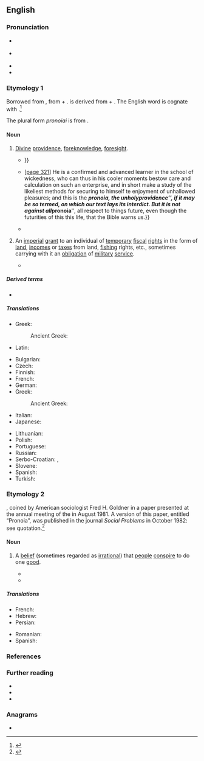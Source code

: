 ==English==
{{was wotd|2019|February|27}}

===Pronunciation===
* {{a|RP}} {{IPA|/pɹəʊˈnɔɪə/|lang=en}}
* {{a|GA}} {{IPA|/pɹoʊˈnɔɪə/|lang=en}}
* {{rhymes|ɔɪ.ə|lang=en}}
* {{hyphenation|pro|no|ia|lang=en}}

===Etymology 1===
Borrowed from {{der|en|grc|πρόνοιᾰ||foreknowledge, foresight; providence; form of land grant}}, from {{m|grc|πρόνοος||careful, prudent}} +‎ {{m|grc|-ῐᾰ||''suffix forming nouns''}}. {{lang|grc|πρόνοος}} is derived from {{m|grc|προ-||''prefix indicating a coming forth''}} + {{m|grc|νόος||the mind; act of the mind}}. The English word is cognate with {{cog|la|pronoea||providence}}.<ref>{{R:OED Online|part of speech=''n.''{{sup|1}}|noformat=yes|id=265174|date=June 2007}}</ref>

The plural form ''pronoiai'' is from {{der|en|grc|πρόνοιαι}}.

====Noun====
{{en-noun|pronoiae|pronoiai}}

# {{lb|en|philosophy|theology}} [[divine#Adjective|Divine]] [[providence]], [[foreknowledge]], [[foresight]].
#* {{quote-book|author=Walter Raleigh|authorlink=Walter Raleigh|chapter=Of the Creation, and Preservation of the World|title=The Historie of the World. In Five Bookes.{{nb...|1 Intreating of the Beginning and First Ages of the Same, from the Creation unto Abraham. 2 Of the Times from the Birth of Abraham, to the Destruction of the Temple of Salomon. 3 From the Destruction of Jerusalem, to the Time of Philip of Macedon. 4 From the Reigne of Philip of Macedon, to the Establishing of that Kingdome, in the Race of Antigonus. 5 From the Settled Rule of Alexanders Successors in the East, untill the Romans (Prevailing over All) Made Conquest of Asia and Macedon.}}|location=London|publisher=Printed for [[w:Walter Burre|Walter Bvrre]]|year=1614|section=§&nbsp;XIII (Of Providence)|page=15|pageurl=https://books.google.com/books?id=JcZMAAAAcAAJ&pg=PA15|oclc=505085272|passage=Now Providence (which the ''Greekes'' call '''''Pronoia''''') is an intellectuall knowledge, both fore-ſeeing, caring for, and ordering all things, and doth not onely behold all paſt, all present, and all to come, but is the cauſe of their ſo being, which Preſcience (ſimply taken) is not: and therefore Providence by the Philoſophers (ſaith [[w:Augustine of Hippo|S. ''Auguſtine'']]) is divided into Memory, Knowledge, and Care: {{...}}}}
#* {{quote-book|author=Thomas Chalmers|chapter=Lecture XCIV: Romans, xiii, 11–14|title=Lectures on the Epistle of Paul the Apostle to the Romans|series=The Works of Thomas Chalmers|seriesvolume=25|volume=IV|location=Glasgow|publisher=[[w:William Collins (publisher)|William Collins]],{{nb...|S. Frederick St.}}; London: Hamilton, Adams, & Co.|year=1836–1842|pages=320–321|pageurl=https://books.google.com/books?id=r7dDAAAAcAAJ&pg=PA321|oclc=606228745|passage=&#91;[https://books.google.com/books?id=r7dDAAAAcAAJ&pg=PA320 page 320]&#93; 'And make no provision for the flesh.' [Romans 13:14] 'Provision.' [''footnote'': {{lang|grc|Προνοια}}.] The word implies a forecasting of the mind; and the prohibition therefore is against all deliberation or devising of means or expedients for the gratification of our lusts. {{...}} &#91;[https://books.google.com/books?id=r7dDAAAAcAAJ&pg=PA321 page 321]&#93; He is a confirmed and advanced learner in the school of wickedness, who can thus in his cooler moments bestow care and calculation on such an enterprise, and in short make a study of the likeliest methods for securing to himself te enjoyment of unhallowed pleasures; and this is the '''''pronoia''''', the unholy ''providence'', if it may be so termed, on which our text lays its interdict. But it is not against all '''''pronoia''''', all respect to things future, even though the futurities of this this life, that the Bible warns us.}}
#* {{quote-journal|author=E. E. Higbee|title=Art IV.—The Christian Conception of History.|editor=T. G. Apple|journal=The Mercersburg Review; an Organ for Christological, Historical and Positive Theology|location=Philadelphia, Pa.|publisher=[[w:Reformed Church in the United States|Reformed Church Publication Board]],{{nb...|54 N. Sixth Street}}|month=January|year=1869|volume=XVI|page=101|pageurl=https://books.google.com/books?id=mP0QAAAAIAAJ&pg=PA101|oclc=610823203|passage=The development of the Roman State, therefore, a world-process whose magnitude is truly wonderful, was not brought about as though a drifting mass of elements, by some outward force or inherent affinity became consolidated to revolve at random without any end or aim in that divine '''''pronoia''''' under which the ages move.}}
# {{lb|en|historical|Byzantine Empire}} An [[imperial]] [[grant#Noun|grant]] to an individual of [[temporary]] [[fiscal]] [[right#Noun|rights]] in the form of [[land#Noun|land]], [[income]]s or [[tax#Noun|taxes]] from land, [[fishing#Noun|fishing]] rights, etc., sometimes carrying with it an [[obligation]] of [[military]] [[service#Noun|service]].
#* {{quote-book|author=Mark C. Bartusis|chapter=Smallholding and Pronoia Soldiers and Their Financing|editor={{w|Ruth Mazo Karras}}|title=The Late Byzantine Army: Arms and Society, 1204–1453|series=The Middle Ages Series|location=Philadelphia, Pa.|publisher={{w|University of Pennsylvania Press}}|year=1992|section=part 2 (The Army as Institution)|page=183|pageurl=https://books.google.com/books?id=rUs-hHd89xAC&pg=PA183|isbn=978-0-8122-1620-2|passage=Unlike fiefs, '''pronoiai''' were granted only by the emperor, and so they played no role in producing the subinfeudation and the hierarchical social and political structure characteristic of Western feudalism. '''Pronoia''' was a fiscal and administrative institution; the fief territorial and personal. The grant of a '''pronoia''' was primarily a grant of revenue expressed as a monetary sum (the posotes), not in terms of a quantity of property.}}

=====Derived terms=====
* {{l|en|pronoiar||one granted a pronoia}}

=====Translations=====
{{trans-top-also|divine providence, foreknowledge, foresight|foreknowledge|providence}}
* Greek: {{t+|el|πρόνοια|f}}
*: Ancient Greek: {{t|grc|πρόνοιᾰ|f}}
{{trans-mid}}
* Latin: {{t|la|pronoea|f}}
{{trans-bottom}}

{{trans-top|imperial grant}}
* Bulgarian: {{t|bg|прония}}
* Czech: {{t|cs|pronie}}
* Finnish: {{t|fi|pronoia}}
* French: {{t|fr|pronoia|f}}
* German: {{t|de|Pronoia}}
* Greek: {{t+|el|πρόνοια|f}}
*: Ancient Greek: {{t|grc|πρόνοιᾰ|f}}
* Italian: {{t|it|pronoia|f}}
* Japanese: {{t|ja|プロノイア}}
{{trans-mid}}
* Lithuanian: {{t|lt|pronija}}
* Polish: {{t|pl|pronoja|f}}
* Portuguese: {{t|pt|pronoia|f}}
* Russian: {{t|ru|про́ния}}
* Serbo-Croatian: {{t+|sh|prȏnija|f}}, {{t|sh|пронија|f}}
* Slovene: {{t|sl|pronoja|f}}
* Spanish: {{t|es|pronoia|f}}
* Turkish: {{t|tr|pronoia}}
{{trans-bottom}}

===Etymology 2===
{{prefix|en|pro|paranoia|alt2=(para)noia}}, coined by American sociologist Fred H. Goldner in a paper presented at the annual meeting of the {{w|Society for the Study of Social Problems}} in August 1981. A version of this paper, entitled “Pronoia”, was published in the journal ''Social Problems'' in October 1982: see quotation.<ref>{{R:OED Online|part of speech=''n.''{{sup|2}}|noformat=yes|id=265077|date=June 2007}}</ref>

====Noun====
{{en-noun|?}}

# {{lb|en|psychology}} A [[belief]] (sometimes regarded as [[irrational#Adjective|irrational]]) that [[person|people]] [[conspire]] to do one [[good]]. {{defdate|from 1981}}
#: {{antonyms|en|paranoia}}
#* {{quote-journal|author=Fred H. Goldner|title=Pronoia|journal={{w|Social Problems}}|location=Berkeley, Calif.|publisher=Published by the {{w|University of California Press}} for the {{w|Society for the Study of Social Problems}}|date=1 October 1982|volume=30|issue=1|section=abstract|page=82|doi=10.2307/800186|issn=	0037-7791|oclc=1667861|passage='''Pronoia''' is the positive counterpart of paranoia. It is the delusion that others think well of one. Actions and the products of one's efforts are thought to be well received and praised by others. Mere acquaintances are thought to be close friends; politeness and the exchange of pleasantries are taken as expressions of deep attachment and the promise of future support. '''Pronoia''' appears to be rooted in the social complexity and cultural ambiguity of our lives: we have become increasingly dependent on the opinions of others based on uncertain criteria.}}
#* {{quote-book|author=Trudy Govier|authorlink=Trudy Govier|chapter={{w|Socrates}}, the Sting Ray of Athens|title=Socrates’ Children: Thinking and Knowing in the Western Tradition|location=Peterborough, Ont.; Orchard Park, N.Y.|publisher={{w|Broadview Press}}|year=1997|page=18|pageurl=https://books.google.com/books?id=5i_fBCYPoY4C&pg=PA18|isbn=978-1-55111-093-6|passage="'''Pronoia'''" is comparable to paranoia (which is commonly believed to be a mental disease), but is its emotional opposite. The paranoic thinks that everyone and everything are conspiring against him. So-called pronoids see reality as quite positive, and regard themselves as responsible for good things, which they are convinced are going to happen. If paranoia is a mental disorder, then '''pronoia''' is a mental disorder. So (apparently) happiness is a mental disorder.}}

=====Translations=====
{{trans-top|belief that people conspire to do one good}}
* French: {{t|fr|pronoïa|f}}
* Hebrew: {{t|he|פרונויה}}
* Persian: {{t|fa|پرونویا}}
{{trans-mid}}
* Romanian: {{t|ro|pronoia}}
* Spanish: {{t|es|pronoia|f}}
{{trans-bottom}}

===References===
<references />

===Further reading===
* {{pedia}}
* {{pedia|pronoia (psychology)}}
* {{pedia|pronoia (disambiguation)}}

===Anagrams===
* {{anagrams|en|pronaoi}}